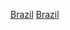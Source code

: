 {{Portal box|巴西|體育運動}}
{{Year by category
| m = 2
| c = 0
| d = 1
| y = 1
| cat     = 巴西體育
| sortkey = 體育
| parent  = 各年份巴西體育
| subcat  = 2011年巴西
}}

[[Category:2011年各國體育|Brazil]]
[[Category:2011年南美洲體育|Brazil]]